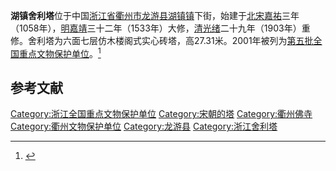 {{coord|29|03|58|N|119|17|32|E|display=title|scale:100000}}
{{文物保护单位
| 级别 = 全国
| 名称 = 湖镇舍利塔
| 图片 = Longyou Huzhen Sheli Ta 2016.12.10 12-03-18.jpg
| 所在 = [[浙江省|浙江省]][[龙游县|龙游县]]
| 分类 = 古建筑
| 时代 = [[北宋|北宋]]
| 编号 = 第五批第295项
| 登录 = 2001年6月25日
}}
'''湖镇舍利塔'''位于中国[[浙江省|浙江省]][[衢州市|衢州市]][[龙游县|龙游县]][[湖镇镇_(龙游县)|湖镇镇]]下街，始建于[[北宋|北宋]][[嘉祐|嘉祐]]三年（1058年），[[明朝|明]][[嘉靖|嘉靖]]三十二年（1533年）大修，[[清朝|清]][[光绪|光绪]]二十九年（1903年）重修。舍利塔为六面七层仿木楼阁式实心砖塔，高27.31米。2001年被列为[[第五批全国重点文物保护单位|第五批全国重点文物保护单位]]。<ref>{{Cite book |title=全国重点文物保护单位·第一至第五批·第Ⅱ卷 |publisher=文物出版社 |year=2004 |isbn=7-5010-1525-2 |pages=42 }}</ref>

==参考文献==
{{reflist}}

{{浙江全国重点文物保护单位}}
{{History-stub}}

{{DEFAULTSORT:Hu}}
[[Category:浙江全国重点文物保护单位|Category:浙江全国重点文物保护单位]]
[[Category:宋朝的塔|Category:宋朝的塔]]
[[Category:衢州佛寺|Category:衢州佛寺]]
[[Category:衢州文物保护单位|Category:衢州文物保护单位]]
[[Category:龙游县|Category:龙游县]]
[[Category:浙江舍利塔|Category:浙江舍利塔]]